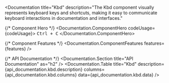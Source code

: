 

<Documentation 
  title="Kbd" 
  description="The Kbd component visually represents keyboard keys and shortcuts, making it easy to communicate keyboard interactions in documentation and interfaces."
>
  {/* Component Hero */}
  <Documentation.ComponentHero codeUsage={codeUsage}>
    <Card className="flex items-center justify-center bg-gray-50 w-[80%] h-24">
      <Kbd>Ctrl + C</Kbd>
    </Card>
  </Documentation.ComponentHero>

  {/* Component Features */}
  <Documentation.ComponentFeatures 
    features={features} 
  />

  {/* API Documentation */}
  <Documentation.Section title="API Documentation" as="h2" />
  <Documentation.Table 
    title="Kbd" 
    description={api_documentation.kbd.description}
    columns={api_documentation.kbd.columns} 
    data={api_documentation.kbd.data} 
  />
</Documentation>